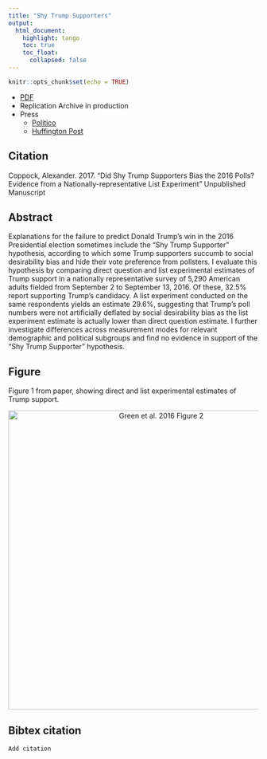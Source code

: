 ```yaml
---
title: "Shy Trump Supporters"
output: 
  html_document:
    highlight: tango
    toc: true
    toc_float:
      collapsed: false
---
```


```r
knitr::opts_chunk$set(echo = TRUE)
```

- [PDF](../papers/GKCFLZ_lawnsigns.pdf)
- Replication Archive in production
- Press
    - [Politico]()
    - [Huffington Post]()
    

## Citation

Coppock, Alexander. 2017. "Did Shy Trump Supporters Bias the 2016 Polls? Evidence from a Nationally-representative List Experiment" Unpublished Manuscript

## Abstract
Explanations for the failure to predict Donald Trump's win in the 2016 Presidential election sometimes include the "Shy Trump Supporter" hypothesis, according to which some Trump supporters succumb to social desirability bias and hide their vote preference from pollsters. I evaluate this hypothesis by comparing direct question and list experimental estimates of Trump support in a nationally representative survey of 5,290 American adults fielded from September 2 to September 13, 2016. Of these, 32.5% report supporting Trump’s candidacy. A list experiment conducted on the same respondents yields an estimate 29.6%, suggesting that Trump’s poll numbers were not artificially deflated by social desirability bias as the list experiment estimate is actually lower than direct question estimate. I further investigate differences across measurement modes for relevant demographic and political subgroups and find no evidence in support of the "Shy Trump Supporter" hypothesis.

## Figure

Figure 1 from paper, showing direct and list experimental estimates of Trump support.

<center><img src="../Images/Coppock_shytrump_fig.pdf" alt="Green et al. 2016 Figure 2" width="600"></center>

## Bibtex citation

```
Add citation
```